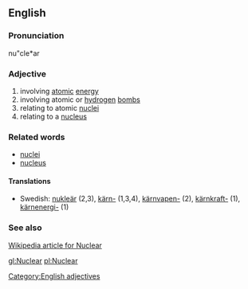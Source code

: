 ==English==
===Pronunciation===
nu"cle*ar

===Adjective===
# involving [[atomic]] [[energy]]
# involving atomic or [[hydrogen]] [[bomb]]s
# relating to atomic [[nuclei]]
# relating to a [[nucleus]]

===Related words===
* [[nuclei]]
* [[nucleus]]

====Translations====
*Swedish: [[nukleär]] (2,3), [[kärn-]] (1,3,4), [[kärnvapen-]] (2), [[kärnkraft-]] (1), [[kärnenergi-]] (1)

===See also===
[http://en.wikipedia.org/wiki/Nuclear Wikipedia article for Nuclear]

[[Category:English adjectives]]

[[gl:Nuclear]]
[[pl:Nuclear]]